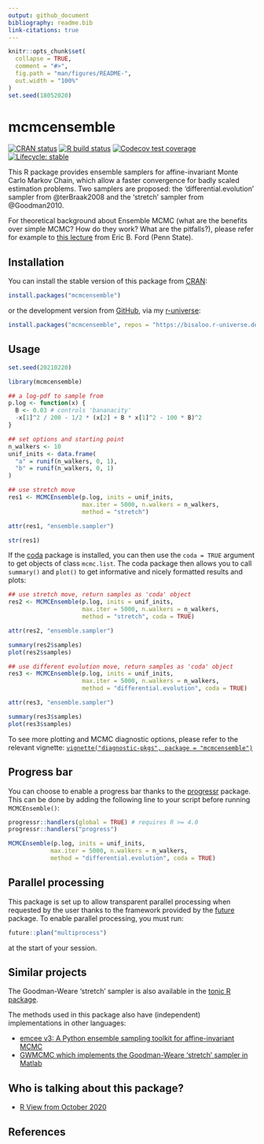 ```yaml
---
output: github_document
bibliography: readme.bib
link-citations: true
---
```


<!-- README.md is generated from README.Rmd. Please edit that file -->

```r
knitr::opts_chunk$set(
  collapse = TRUE,
  comment = "#>",
  fig.path = "man/figures/README-",
  out.width = "100%"
)
set.seed(18052020)
```

# mcmcensemble

<!-- badges: start -->
[![CRAN status](https://www.r-pkg.org/badges/version-ago/mcmcensemble)](https://CRAN.R-project.org/package=mcmcensemble)
[![R build status](https://github.com/Bisaloo/mcmcensemble/workflows/R-CMD-check/badge.svg)](https://github.com/Bisaloo/mcmcensemble/actions)
[![Codecov test coverage](https://codecov.io/gh/Bisaloo/mcmcensemble/branch/master/graph/badge.svg)](https://codecov.io/gh/Bisaloo/mcmcensemble?branch=master)
[![Lifecycle: stable](https://img.shields.io/badge/lifecycle-stable-brightgreen.svg)](https://lifecycle.r-lib.org/articles/stages.html)

This R package provides ensemble samplers for affine-invariant Monte Carlo
Markov Chain, which allow a faster convergence for badly scaled estimation
problems. Two samplers are proposed: the 'differential.evolution' sampler from
@terBraak2008 and the 'stretch' sampler from @Goodman2010.

For theoretical background about Ensemble MCMC (what are the benefits over
simple MCMC? How do they work? What are the pitfalls?), please refer for example to 
[this lecture](https://doi.org/10.26207/46za-m573) from Eric B. Ford (Penn State).

## Installation

You can install the stable version of this package from 
[CRAN](https://cran.r-project.org/package=mcmcensemble):

```r
install.packages("mcmcensemble")
```

or the development version from [GitHub](https://github.com/bisaloo), via my 
[r-universe](https://bisaloo.r-universe.dev/):

```r
install.packages("mcmcensemble", repos = "https://bisaloo.r-universe.dev")
```

## Usage

```r
set.seed(20210220)
```

```r
library(mcmcensemble)

## a log-pdf to sample from
p.log <- function(x) {
  B <- 0.03 # controls 'bananacity'
  -x[1]^2 / 200 - 1/2 * (x[2] + B * x[1]^2 - 100 * B)^2
}

## set options and starting point
n_walkers <- 10
unif_inits <- data.frame(
  "a" = runif(n_walkers, 0, 1),
  "b" = runif(n_walkers, 0, 1)
)

## use stretch move
res1 <- MCMCEnsemble(p.log, inits = unif_inits,
                     max.iter = 5000, n.walkers = n_walkers,
                     method = "stretch")

attr(res1, "ensemble.sampler")

str(res1)
```

If the [coda](https://cran.r-project.org/package=coda) package is installed,
you can then use the `coda = TRUE` argument to get objects of class `mcmc.list`.
The coda package then allows you to call `summary()` and `plot()` to get 
informative and nicely formatted results and plots:

```r
## use stretch move, return samples as 'coda' object
res2 <- MCMCEnsemble(p.log, inits = unif_inits,
                     max.iter = 5000, n.walkers = n_walkers,
                     method = "stretch", coda = TRUE)

attr(res2, "ensemble.sampler")

summary(res2$samples)
plot(res2$samples)
```

```r
## use different evolution move, return samples as 'coda' object
res3 <- MCMCEnsemble(p.log, inits = unif_inits,
                     max.iter = 5000, n.walkers = n_walkers,
                     method = "differential.evolution", coda = TRUE)

attr(res3, "ensemble.sampler")

summary(res3$samples)
plot(res3$samples)
```

To see more plotting and MCMC diagnostic options, please refer to the relevant
vignette:
[`vignette("diagnostic-pkgs", package = "mcmcensemble")`](https://bisaloo.github.io/mcmcensemble/articles/diagnostic-pkgs.html)

## Progress bar

You can choose to enable a progress bar thanks to the 
[progressr](https://cran.r-project.org/package=progressr) package. This can be 
done by adding the following line to your script before running 
`MCMCEnsemble()`:

```r
progressr::handlers(global = TRUE) # requires R >= 4.0
progressr::handlers("progress")

MCMCEnsemble(p.log, inits = unif_inits,
            max.iter = 5000, n.walkers = n_walkers,
            method = "differential.evolution", coda = TRUE)
```


## Parallel processing

This package is set up to allow transparent parallel processing when requested 
by the user thanks to the framework provided by the 
[future](https://cran.r-project.org/package=future) package. To enable parallel 
processing, you must run:

```r
future::plan("multiprocess")
```

at the start of your session.

## Similar projects

The Goodman-Weare 'stretch' sampler is also available in the [tonic R package](https://github.com/svdataman/tonic).
 
The methods used in this package also have (independent) implementations in 
other languages:

- [emcee v3: A Python ensemble sampling toolkit for affine-invariant MCMC](https://doi.org/10.21105/joss.01864)
- [GWMCMC which implements the Goodman-Weare 'stretch' sampler in Matlab](https://github.com/grinsted/gwmcmc)

## Who is talking about this package?

- [R View from October 2020](https://rviews.rstudio.com/2020/11/19/october-2020-top-40-new-cran-packages/)

## References
